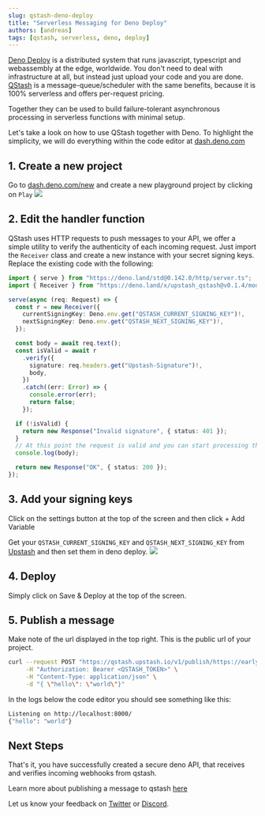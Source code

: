 ```yaml
---
slug: qstash-deno-deploy
title: "Serverless Messaging for Deno Deploy"
authors: [andreas]
tags: [qstash, serverless, deno, deploy]
---
```


[Deno Deploy](https://deno.com/deploy) is a distributed system that runs
javascript, typescript and webassembly at the edge, worldwide. You don't need to
deal with infrastructure at all, but instead just upload your code and you are
done. [QStash](https://upstash.com/qstash) is a message-queue/scheduler with the
same benefits, because it is 100% serverless and offers per-request pricing.

Together they can be used to build failure-tolerant asynchronous processing in
serverless functions with minimal setup.

Let's take a look on how to use QStash together with Deno. To highlight the
simplicity, we will do everything within the code editor at
[dash.deno.com](https://dash.deno.com)

## 1. Create a new project

Go to [dash.deno.com/new](https://dash.deno.com/new) and create a new playground
project by clicking on `Play` ![](/blog/qstash/deno/new_project.png)

## 2. Edit the handler function

QStash uses HTTP requests to push messages to your API, we offer a simple
utility to verify the authenticity of each incoming request. Just import the
`Receiver` class and create a new instance with your secret signing keys.
Replace the existing code with the following:

```ts
import { serve } from "https://deno.land/std@0.142.0/http/server.ts";
import { Receiver } from "https://deno.land/x/upstash_qstash@v0.1.4/mod.ts";

serve(async (req: Request) => {
  const r = new Receiver({
    currentSigningKey: Deno.env.get("QSTASH_CURRENT_SIGNING_KEY")!,
    nextSigningKey: Deno.env.get("QSTASH_NEXT_SIGNING_KEY")!,
  });

  const body = await req.text();
  const isValid = await r
    .verify({
      signature: req.headers.get("Upstash-Signature")!,
      body,
    })
    .catch((err: Error) => {
      console.error(err);
      return false;
    });

  if (!isValid) {
    return new Response("Invalid signature", { status: 401 });
  }
  // At this point the request is valid and you can start processing the message
  console.log(body);

  return new Response("OK", { status: 200 });
});
```

## 3. Add your signing keys

Click on the settings button at the top of the screen and then click + Add
Variable

Get your `QSTASH_CURRENT_SIGNING_KEY` and `QSTASH_NEXT_SIGNING_KEY` from
[Upstash](https://console.upstash.com/qstash) and then set them in deno deploy.
![](/blog/qstash/deno/env.png)

## 4. Deploy

Simply click on Save & Deploy at the top of the screen.

## 5. Publish a message

Make note of the url displayed in the top right. This is the public url of your
project.

```bash
curl --request POST "https://qstash.upstash.io/v1/publish/https://early-frog-33.deno.dev" \
     -H "Authorization: Bearer <QSTASH_TOKEN>" \
     -H "Content-Type: application/json" \
     -d "{ \"hello\": \"world\"}"
```

In the logs below the code editor you should see something like this:

```bash
Listening on http://localhost:8000/
{"hello": "world"}
```

## Next Steps

That's it, you have successfully created a secure deno API, that receives and
verifies incoming webhooks from qstash.

Learn more about publishing a message to qstash
[here](/docs/qstash/howto/publishing)

Let us know your feedback on [Twitter](https://twitter.com/upstash) or
[Discord](https://upstash.com/discord).
